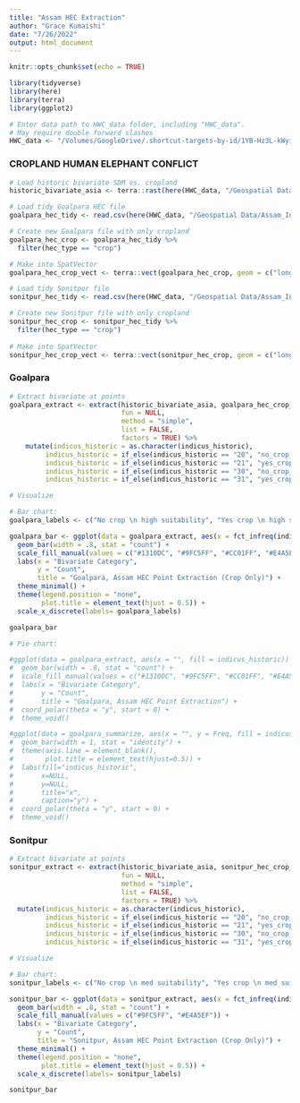 ```yaml
---
title: "Assam HEC Extraction"
author: "Grace Kumaishi"
date: "7/26/2022"
output: html_document
---
```


```r
knitr::opts_chunk$set(echo = TRUE)

library(tidyverse)
library(here)
library(terra)
library(ggplot2)

# Enter data path to HWC_data folder, including "HWC_data". 
# May require double forward slashes
HWC_data <- "/Volumes/GoogleDrive/.shortcut-targets-by-id/1YB-Hz3L-kWyiZMg2UM89GQkvqXyZUW1H/HWC_data" 
```

### CROPLAND HUMAN ELEPHANT CONFLICT ###

```r
# Load historic bivariate SDM vs. cropland
historic_bivariate_asia <- terra::rast(here(HWC_data, "/Geospatial Data/baseline_bivariate_indomalaya.tif")) # Already SpatRaster

# Load tidy Goalpara HEC file
goalpara_hec_tidy <- read.csv(here(HWC_data, "/Geospatial Data/Assam_India/Goalpara_HEC_tidy.csv"))

# Create new Goalpara file with only cropland
goalpara_hec_crop <- goalpara_hec_tidy %>% 
  filter(hec_type == "crop")

# Make into SpatVector
goalpara_hec_crop_vect <- terra::vect(goalpara_hec_crop, geom = c("longitude", "latitude"), crs = 4326)

# Load tidy Sonitpur file
sonitpur_hec_tidy <- read.csv(here(HWC_data, "/Geospatial Data/Assam_India/Sonitpur_HEC_tidy.csv"))

# Create new Sonitpur file with only cropland
sonitpur_hec_crop <- sonitpur_hec_tidy %>% 
  filter(hec_type == "crop")
 
# Make into SpatVector
sonitpur_hec_crop_vect <- terra::vect(sonitpur_hec_crop, geom = c("longitude", "latitude"), crs = 4326)
```

### Goalpara ###

```r
# Extract bivariate at points
goalpara_extract <- extract(historic_bivariate_asia, goalpara_hec_crop_vect, 
                            fun = NULL, 
                            method = "simple",
                            list = FALSE,
                            factors = TRUE) %>% 
    mutate(indicus_historic = as.character(indicus_historic),
         indicus_historic = if_else(indicus_historic == "20", "no_crop_med", indicus_historic),
         indicus_historic = if_else(indicus_historic == "21", "yes_crop_med", indicus_historic),
         indicus_historic = if_else(indicus_historic == "30", "no_crop_high", indicus_historic),
         indicus_historic = if_else(indicus_historic == "31", "yes_crop_high", indicus_historic))
```

```r
# Visualize

# Bar chart:
goalpara_labels <- c("No crop \n high suitability", "Yes crop \n high suitability", "No crop \n med suitability", "Yes crop \n med suitability")

goalpara_bar <- ggplot(data = goalpara_extract, aes(x = fct_infreq(indicus_historic), fill = indicus_historic)) +
  geom_bar(width = .8, stat = "count") +
  scale_fill_manual(values = c("#1310DC", "#9FC5FF", "#CC01FF", "#E4A5EF")) +
  labs(x = "Bivariate Category",
       y = "Count",
       title = "Goalpara, Assam HEC Point Extraction (Crop Only)") +
  theme_minimal() +
  theme(legend.position = "none",
        plot.title = element_text(hjust = 0.5)) +
  scale_x_discrete(labels= goalpara_labels)

goalpara_bar

# Pie chart:

#ggplot(data = goalpara_extract, aes(x = "", fill = indicus_historic)) +
#  geom_bar(width = .8, stat = "count") +
#  scale_fill_manual(values = c("#1310DC", "#9FC5FF", "#CC01FF", "#E4A5EF")) +
#  labs(x = "Bivariate Category",
#       y = "Count",
#       title = "Goalpara, Assam HEC Point Extraction") +
#  coord_polar(theta = "y", start = 0) +
#  theme_void()

#ggplot(data = goalpara_summarize, aes(x = "", y = Freq, fill = indicus_historic)) +
#  geom_bar(width = 1, stat = "identity") +
#  theme(axis.line = element_blank(), 
#        plot.title = element_text(hjust=0.5)) + 
#  labs(fill="indicus_historic", 
#       x=NULL, 
#       y=NULL, 
#       title="x", 
#       caption="y") + 
#  coord_polar(theta = "y", start = 0) +
#  theme_void()
```

### Sonitpur ###

```r
# Extract bivariate at points
sonitpur_extract <- extract(historic_bivariate_asia, sonitpur_hec_crop_vect, 
                            fun = NULL, 
                            method = "simple",
                            list = FALSE,
                            factors = TRUE) %>% 
  mutate(indicus_historic = as.character(indicus_historic),
         indicus_historic = if_else(indicus_historic == "20", "no_crop_med", indicus_historic),
         indicus_historic = if_else(indicus_historic == "21", "yes_crop_med", indicus_historic),
         indicus_historic = if_else(indicus_historic == "30", "no_crop_high", indicus_historic),
         indicus_historic = if_else(indicus_historic == "31", "yes_crop_high", indicus_historic))
```

```r
# Visualize 

# Bar chart:
sonitpur_labels <- c("No crop \n med suitability", "Yes crop \n med suitability")

sonitpur_bar <- ggplot(data = sonitpur_extract, aes(x = fct_infreq(indicus_historic), fill = indicus_historic)) +
  geom_bar(width = .8, stat = "count") +
  scale_fill_manual(values = c("#9FC5FF", "#E4A5EF")) +
  labs(x = "Bivariate Category",
       y = "Count",
       title = "Sonitpur, Assam HEC Point Extraction (Crop Only)") +
  theme_minimal() +
  theme(legend.position = "none",
        plot.title = element_text(hjust = 0.5)) +
  scale_x_discrete(labels= sonitpur_labels)

sonitpur_bar
```





















